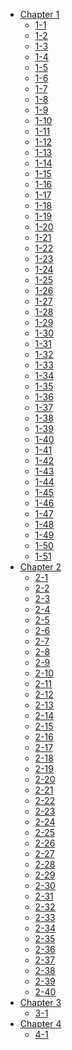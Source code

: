 - [Chapter 1](/Chapter-1/)
  - [1-1](/Chapter-1/1-1/)
  - [1-2](/Chapter-1/1-2/)
  - [1-3](/Chapter-1/1-3/)
  - [1-4](/Chapter-1/1-4/)
  - [1-5](/Chapter-1/1-5/)
  - [1-6](/Chapter-1/1-6/)
  - [1-7](/Chapter-1/1-7/)
  - [1-8](/Chapter-1/1-8/)
  - [1-9](/Chapter-1/1-9/)
  - [1-10](/Chapter-1/1-10/)
  - [1-11](/Chapter-1/1-11/)
  - [1-12](/Chapter-1/1-12/)
  - [1-13](/Chapter-1/1-13/)
  - [1-14](/Chapter-1/1-14/)
  - [1-15](/Chapter-1/1-15/)
  - [1-16](/Chapter-1/1-16/)
  - [1-17](/Chapter-1/1-17/)
  - [1-18](/Chapter-1/1-18/)
  - [1-19](/Chapter-1/1-19/)
  - [1-20](/Chapter-1/1-20/)
  - [1-21](/Chapter-1/1-21/)
  - [1-22](/Chapter-1/1-22/)
  - [1-23](/Chapter-1/1-23/)
  - [1-24](/Chapter-1/1-24/)
  - [1-25](/Chapter-1/1-25/)
  - [1-26](/Chapter-1/1-26/)
  - [1-27](/Chapter-1/1-27/)
  - [1-28](/Chapter-1/1-28/)
  - [1-29](/Chapter-1/1-29/)
  - [1-30](/Chapter-1/1-30/)
  - [1-31](/Chapter-1/1-31/)
  - [1-32](/Chapter-1/1-32/)
  - [1-33](/Chapter-1/1-33/)
  - [1-34](/Chapter-1/1-34/)
  - [1-35](/Chapter-1/1-35/)
  - [1-36](/Chapter-1/1-36/)
  - [1-37](/Chapter-1/1-37/)
  - [1-38](/Chapter-1/1-38/)
  - [1-39](/Chapter-1/1-39/)
  - [1-40](/Chapter-1/1-40/)
  - [1-41](/Chapter-1/1-41/)
  - [1-42](/Chapter-1/1-42/)
  - [1-43](/Chapter-1/1-43/)
  - [1-44](/Chapter-1/1-44/)
  - [1-45](/Chapter-1/1-45/)
  - [1-46](/Chapter-1/1-46/)
  - [1-47](/Chapter-1/1-47/)
  - [1-48](/Chapter-1/1-48/)
  - [1-49](/Chapter-1/1-49/)
  - [1-50](/Chapter-1/1-50/)
  - [1-51](/Chapter-1/1-51/)
- [Chapter 2](/Chapter-2/)
  - [2-1](/Chapter-2/2-1/)
  - [2-2](/Chapter-2/2-2/)
  - [2-3](/Chapter-2/2-3/)
  - [2-4](/Chapter-2/2-4/)
  - [2-5](/Chapter-2/2-5/)
  - [2-6](/Chapter-2/2-6/)
  - [2-7](/Chapter-2/2-7/)
  - [2-8](/Chapter-2/2-8/)
  - [2-9](/Chapter-2/2-9/)
  - [2-10](/Chapter-2/2-10/)
  - [2-11](/Chapter-2/2-11/)
  - [2-12](/Chapter-2/2-12/)
  - [2-13](/Chapter-2/2-13/)
  - [2-14](/Chapter-2/2-14/)
  - [2-15](/Chapter-2/2-15/)
  - [2-16](/Chapter-2/2-16/)
  - [2-17](/Chapter-2/2-17/)
  - [2-18](/Chapter-2/2-18/)
  - [2-19](/Chapter-2/2-19/)
  - [2-20](/Chapter-2/2-20/)
  - [2-21](/Chapter-2/2-21/)
  - [2-22](/Chapter-2/2-22/)
  - [2-23](/Chapter-2/2-23/)
  - [2-24](/Chapter-2/2-24/)
  - [2-25](/Chapter-2/2-25/)
  - [2-26](/Chapter-2/2-26/)
  - [2-27](/Chapter-2/2-27/)
  - [2-28](/Chapter-2/2-28/)
  - [2-29](/Chapter-2/2-29/)
  - [2-30](/Chapter-2/2-30/)
  - [2-31](/Chapter-2/2-31/)
  - [2-32](/Chapter-2/2-32/)
  - [2-33](/Chapter-2/2-33/)
  - [2-34](/Chapter-2/2-34/)
  - [2-35](/Chapter-2/2-35/)
  - [2-36](/Chapter-2/2-36/)
  - [2-37](/Chapter-2/2-37/)
  - [2-38](/Chapter-2/2-38/)
  - [2-39](/Chapter-2/2-39/)
  - [2-40](/Chapter-2/2-40/)
- [Chapter 3](/Chapter-3/)
  - [3-1](/Chapter-3/3-1/)
- [Chapter 4](/Chapter-4/)
  - [4-1](/Chapter-4/4-1/)
